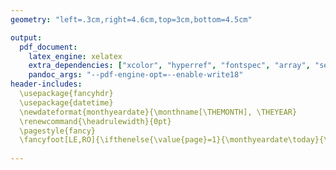 ```yaml
---
geometry: "left=.3cm,right=4.6cm,top=3cm,bottom=4.5cm"

output:
  pdf_document:
    latex_engine: xelatex
    extra_dependencies: ["xcolor", "hyperref", "fontspec", "array", "setspace", "longtable", "ifthen"]
    pandoc_args: "--pdf-engine-opt=--enable-write18"
header-includes:
  \usepackage{fancyhdr}
  \usepackage{datetime}
  \newdateformat{monthyeardate}{\monthname[\THEMONTH], \THEYEAR}
  \renewcommand{\headrulewidth}{0pt}
  \pagestyle{fancy}
  \fancyfoot[LE,RO]{\ifthenelse{\value{page}=1}{\monthyeardate\today}{\pagestyle{empty}}}
  
---
```


\setmainfont[Color={444444}]{Humanist 521 Light BT}
\makeatletter
\def\Hy@href#{\addfontfeatures{Color=047464}\hyper@normalise\href@}

\newfontfamily\MyRed[Color={a41414}]{Gill Sans Nova Cn Bold}
\def\sectitle{\MyRed \fontsize{12}{10} \selectfont}
\newfontfamily\MyName [Color={444444}]{Adobe Garamond Pro Bold}

\def\jmp{[.5cm]}

\def\ind{\hspace{.37cm} \hangindent=.45cm }

\def\HeadSpace{.15\textwidth}

\def\websiteURL{https://jackdolgin.org}
\def\presentationExtension{/presentations/}
\def\publicationExtension{/publications/}



\begin{longtable}
{>{\raggedleft\arraybackslash}p{\HeadSpace} >{\raggedright\arraybackslash}p{0.6\textwidth} >{\raggedleft\arraybackslash}p{.25\textwidth}}
          & \begingroup\MyName \fontsize{20}{10} \selectfont Jack Dolgin \endgroup  &
          \\
          & Somers Family Hall 1125                                                 & \href{https://twitter.com/jbdolg}{@jbdolg}
          \\
          & 1 Brookings Drive                                                       & \href{mailto:jdolgin@wustl.edu}{jdolgin@wustl.edu}
          \\
          & St. Louis, MO 63130                                                     & \href{\websiteURL}{jackdolgin.org}
\end{longtable}



\setmainfont[Color={444444}]{Adobe Garamond Pro}



\begin{longtable}
{>{\raggedleft\arraybackslash}p{\HeadSpace} >{\raggedright\arraybackslash}p{0.6\textwidth} >{\raggedleft\arraybackslash}p{.25\textwidth}}
\begingroup\sectitle EDUCATION\endgroup  & Washington University in St. Louis                                                                & St. Louis, MO
                                         \\
                                         & \ind Ph.D., Psychological \& Brain Sciences                                                       & 2020 -
                                         \\
                                         & \ind Advisor: Wouter Kool                                                                         &
                                         \\
                                         \\
                                         & Duke University                                                                                   & Durham, NC
                                         \\
                                         & \ind B.S., Psychology, with Distinction                                                           & 2014 - 2018
                                         \\
                                         & \ind Thesis: \href{https://hdl.handle.net/10161/20686}{Separating the influence of budget and numeric priming on willingness to pay}  &            
\end{longtable}
 \renewcommand{\arraystretch}{1.5}



\begin{longtable}
{>{\raggedleft\arraybackslash}p{\HeadSpace} >{\raggedright\arraybackslash}p{0.6\textwidth} >{\raggedleft\arraybackslash}p{.25\textwidth}}
\begingroup\sectitle EXPERIENCE\endgroup  & Duke University                                                               & Durham, NC
                                          \\
                                          & \ind Lab Manager, Egner Lab                                                   & 2018 - 2020
                                          \\
                                          & \ind Research Assistant, Huettel Lab                                          & 2017 - 2018
                                          \\
                                          & \ind Research Assistant, Cognitive-Behavioral Research and Treatment Program  & 2016
\end{longtable}




\begin{longtable}
{>{\raggedleft\arraybackslash}p{\HeadSpace} >{\raggedright\arraybackslash}p{0.05\textwidth} >{\raggedright\arraybackslash}p{0.6\textwidth} >{\raggedright\arraybackslash}p{0.15\textwidth}}
\begingroup\sectitle GRANTS\endgroup  & 2020  & Graduate Research Fellowship from the National Science Foundation (\$138,000)  &
                                      \\
                                      & 2019  & Interdisciplinary Behavioral Research Center Mini-Grant from Duke University (\$600)  &
                                      \\
                                      & 2018  & Faculty Seed Grant from Duke University, with Peter S. Whitehead and Tobias Egner (\$34,000)  &
\end{longtable}




\begin{longtable}
{>{\raggedleft\arraybackslash}p{\HeadSpace} >{\raggedright\arraybackslash}p{0.05\textwidth} >{\raggedright\arraybackslash}p{0.3\textwidth} >{\raggedright\arraybackslash}p{0.45\textwidth}}
\begingroup\sectitle AWARDS\endgroup  & 2017  & \href{https://psychandneuro.duke.edu/summer-vertical-integration-program-vip}{Vertical Integration Program} \newline Duke University (\$3,500) & Selected for funding for a summer of research at Duke University before my senior year                                                                
                                      \\
                                      & 2016  & \href{https://library.duke.edu/research/awards/aptman}{Lowell Aptman Prize} \newline Duke University (\$1,000)                                & Awarded the best non-senior-thesis research \href{https://hdl.handle.net/10161/16739}{paper} in any subject among all Duke students
                                      \\
                                      & 2015  & \href{https://library.duke.edu/research/awards/holsti}{Ole R. Holsti Prize} \newline Duke University (\$1,000) & Awarded, for a \href{http://hdl.handle.net/10161/10217}{separate paper}, the best research paper in political science using primary sources among all freshmen and sophomores at Duke University
\end{longtable}




\begin{longtable}
{>{\raggedleft\arraybackslash}p{\HeadSpace} >{\raggedright\arraybackslash}p{0.8\textwidth}}
\begingroup\sectitle PUBLICATIONS\endgroup  & 
                                           Bejjani, C., \textbf{Dolgin, J.}, Zhang, Z., and Egner, T. (2020). \href{\websiteURL \publicationExtension 2020pub_BejjaniDolginZhangEgner.pdf}{Disentangling the roles of cue visibility and knowledge in adjusting cognitive control: A preregistered direct replication of the Farooqui and Manly (2015) study}. \emph{Psychological Science}, \emph{31}(4), 468-479.
                                           \\
                                           & \textbf{In Progress}                                                                                             \\
                                           & Amasino, D., \textbf{Dolgin, J.}, and Huettel, S.A. Eyes on the budget size: Attention to variable budgets influences mental accounting in consumer choice. In preparation (draft available upon request).
                                           \\
                                           & \textbf{Dolgin, J.} and Egner, T. In preparation (\href{https://jackdolgin.shinyapps.io/rhythmic_attention/}{data available via interactive Shiny app}). Monitoring multiple external locations may not induce rhythmic attention.
                                           \\
                                           & \textbf{Dolgin, J.} and Henne, P. In preparation. Statistical norms and agent's epistemic state influence causal selection in real-world animation.
\end{longtable}




\begin{longtable}
{>{\raggedleft\arraybackslash}p{\HeadSpace} >{\raggedright\arraybackslash}p{0.8\textwidth}}
{\begingroup\sectitle TALKS, PRESENTATIONS, \& WORKSHOPS\endgroup}  & \textbf{Refereed} \begin{spacing}{1.5} \par \end{spacing} Amasino, D., \textbf{Dolgin, J.}, and Huettel, S.A. (2019, June). Individual differences in the use of variable budget information in consumer choice. Talk delivered by D.A. at the 9th annual Interdisciplinary Symposium on Neuroscience, Durham, NC.
                                                        \\
                                                        & Amasino, D., \textbf{Dolgin, J.}, and Huettel, S.A. (2019, May). \href{\websiteURL \presentationExtension 2019pr_AmasinoDolginHuettel.pdf}{Individual differences in the use of variable budget information in consumer choice}. Poster presented by J.D. at the 31st annual meeting of the Association for Psychological Science, Washington, D.C.
                                                        \\
                                                        & \textbf{Dolgin, J.}, Bejjani, C., Zhang, Z., and Egner, T. (2019, May). \href{\websiteURL \presentationExtension 2019pr_DolginBejjaniZhangEgner.pdf}{Disentangling the roles of cue visibility and knowledge in learning cognitive control}. Poster presented by J.D. at the 31st annual meeting of the Association for Psychological Science, Washington, D.C.
                                                        \\
                                                        & Zhang, Z., Bejjani, C., \textbf{Dolgin, J.}, and Egner, T. (2019, Mar.). \href{\websiteURL \presentationExtension 2019pr_ZhangBejjaniDolginEgner.pdf}{Disentangling the roles of cue visibility and knowledge in learning cognitive control}. Poster presented by Z.Z. and J.D. at the 26th annual meeting of the Cognitive Neuroscience Society, San Francisco, CA.
                                                        \\
                                                        & Amasino, D., \textbf{Dolgin, J.}, and Huettel, S.A. (2018, Oct.). \href{\websiteURL \presentationExtension 2018pr_AmasinoDolginHuettel.pdf}{Individual differences in the use of variable budget information in consumer choice}. Poster presented by D.A. at the 16th annual meeting of the Society for NeuroEconomics, Philadelphia, PA.
                                                        \\
                                                        & \textbf{Non-Refereed}
                                                        \\
                                                        & \textbf{Dolgin, J.} (2020, April). \href{\websiteURL /intro-to-shiny}{An introduction to Shiny apps}. Workshop delivered by J.D. at the Duke Center for Cognitive Neuroscience Journal Club, virtually.
                                                        \\
                                                        & Zhang, Z., Bejjani, C., Chiu, Y.C., \textbf{Dolgin, J.}, and Egner, T. (2019, July). \href{\websiteURL \presentationExtension 2019pr_ZhangBejjaniChiuDolginEgner.pdf}{Neural evidence of control state reinstatement: an fMRI study}. Poster presented by Z.Z. at the Duke Summer Undergraduate Research Showcase, Durham, NC.
                                                        \\
                                                        & \textbf{Dolgin, J.} (2019, May). NCAA women’s basketball as a proxy for gender differences in verbal aggression. Talk delivered by J.D. at the Duke Center for Cognitive Neuroscience Data Blitz, Chapel Hill, NC.
                                                        \\
                                                        & \textbf{Dolgin, J.}, Amasino, D., and Huettel, S.A. (2018, Apr.). \href{\websiteURL \presentationExtension 2018pr_DolginAmasinoHuettel.pdf}{Separating the influence of budget and numeric priming on willingness to pay}. Poster presented by J.D. at the Duke Visible Thinking Poster Fair, Durham, NC.
                                                        \\
                                                        & \textbf{Dolgin, J.}, Amasino, D., and Huettel, S.A. (2017, July). \href{\websiteURL \presentationExtension 2017pr_DolginAmasinoHuettel.pdf}{Budget’s Effect on consumers’ willingness-to-pay}. Poster presented by Dolgin at the Duke Vertical Integration Program Poster Fair, Durham, NC.
\end{longtable}




\begin{longtable}
{>{\raggedleft\arraybackslash}p{\HeadSpace} >{\raggedright\arraybackslash}p{0.35\textwidth} >{\raggedright\arraybackslash}p{0.45\textwidth}}
\begingroup\sectitle SIDE PROJECTS\endgroup  & \textbf{Dolgin, J.}, Whitehead, P.S., Vieth, A.Z. (In Preparation). NCAA women’s basketball reveals men as more verbally aggressive. & Foray into 50,000 basketball games with web-scraping—finishing a project idea I had to propose for Dr. Vieth’s class as an undergraduate—to complete the first observational study in adults to date on differences in verbal aggression between genders.
                                             \\
                                             & Butchireddygari, L., \textbf{Dolgin, J.} (2018). \href{https://www.dukechronicle.com/article/2018/01/is-greek-life-at-duke-as-homogenous-as-you-think}{Is Greek life at Duke as homogeneous as you think?} Duke Chronicle.                  & My coauthor and I collected over 30 variables on all 1,700 students in Duke’s class of 2018 to analyze trends in the demographics of members of Greek life, and we posted all our publicly-collected data to a repository and I analyzed it in an interactive \href{https://jackdolgin.shinyapps.io/GreekLifeDemographics/}{Shiny app}.
                                            \\
                                            & \textbf{Dolgin, J.} (2017). \href{http://dewitt.sanford.duke.edu/wp-content/uploads/2017/02/Dolgin-blog-This-week-in-Duke-History.pdf}{This Week in Duke Sports History}. Duke Chronicle.
                                            & My work documenting a zany fact in Duke sports history for an entire year was a finalist in Duke’s annual award for a journalism project or article across all of Duke’s undergraduates, including journalism certificate students and the rest of the school.
\end{longtable}




\begin{longtable}
{>{\raggedleft\arraybackslash}p{\HeadSpace} >{\raggedright\arraybackslash}p{0.11\textwidth} >{\raggedright\arraybackslash}p{0.21\textwidth} >{\raggedright\arraybackslash}p{0.45\textwidth}}
\begingroup\sectitle OTHER EXPERIENCES\endgroup  & 2019 -  & \href{https://www.techgirlz.org/}{TechGirlz} \newline Volunteer & Develop Python and R curricula that I and others in the organization teach to middle school girls.                                                                
                                                  \\
                                                  & 2014 - 2018  & \href{https://www.dukechronicle.com/search?a=1&au=Jack+Dolgin&ty=article}{Duke Chronicle} \newline Associate Editor & Wrote over 200 articles for the Duke student paper. I edited others’ writing, performed \href{https://www.dukechronicle.com/article/2017/04/school-vs-sports-which-really-comes-first-for-duke-athletes}{three} \href{https://www.dukechronicle.com/article/2018/01/is-greek-life-at-duke-as-homogenous-as-you-think}{data-driven} \href{https://www.dukechronicle.com/article/2018/05/are-slgs-as-diverse-as-you-think}{investigations}, covered events in 11 states, \href{https://www.dukechronicle.com/multimedia/314d8ec3-5a4c-4d22-8852-2b1e196a366b}{took} \href{https://www.dukechronicle.com/multimedia/b9c1c8cd-dc3d-4093-bfa2-0935b7d92e8c}{photos} \href{https://www.dukechronicle.com/multimedia/6dbc6250-e44c-47a0-9590-55d3245b3c90}{of} \href{https://www.dukechronicle.com/multimedia/80a554ad-1989-4fe8-a355-056560c662a3}{a} \href{https://www.dukechronicle.com/multimedia/c28b0808-3a6c-42e1-8230-e6b96dcacf33}{Trump} \href{https://www.dukechronicle.com/multimedia/c28b0808-3a6c-42e1-8230-e6b96dcacf33}{rally} \href{https://www.dukechronicle.com/multimedia/47ef3ad6-1d74-47a3-b89a-57fa6122f3b7}{the} \href{https://www.dukechronicle.com/multimedia/d1083abc-8a08-4f49-afe3-f08d91cbf53d}{day} \href{https://www.dukechronicle.com/multimedia/bdc055ca-1ee5-4190-903d-d7c5e9e4f8c6}{before} \href{https://www.dukechronicle.com/multimedia/342f3393-0f81-4cae-9100-84b976f973d6}{the} \href{https://www.dukechronicle.com/multimedia/0d29f279-568c-4e33-9260-4c4f321598cb}{election}, \href{https://www.dukechronicle.com/article/2017/10/pinning-opponents-inside-the-20-yard-line-its-harder-than-it-looks}{produced} \href{https://www.dukechronicle.com/article/2017/09/they-call-themselves-ultras-look-like-crazies}{videos}, and received the Rolly C. Miller award for ``exhibit[ing] a warmth and collegiality that brings the staff closer together."
\end{longtable}




\begin{longtable}
{>{\raggedleft\arraybackslash}p{\HeadSpace} >{\raggedright\arraybackslash}p{0.05\textwidth} >{\raggedright\arraybackslash}p{0.6\textwidth} >{\raggedright\arraybackslash}p{0.15\textwidth}}
\begingroup\sectitle ADDITIONAL TRAINING\endgroup  & 2020  & \href{https://www.neuromatchacademy.org/}{Neuromatch Academy}, Interactive track  &
\end{longtable}




\begin{longtable}
{>{\raggedleft\arraybackslash}p{\HeadSpace} >{\raggedright\arraybackslash}p{0.8\textwidth}}
{\begingroup\sectitle SKILLS \& TOOLS\endgroup}  & \href{https://github.com/search?q=language%3AR+user%3Ajackdolgin&s=indexed&type=Code}{R}, \href{https://github.com/search?q=language%3APython+user%3Ajackdolgin&s=indexed&type=Code}{Python}, PsychoPy, \href{https://github.com/search?q=language%3AHTML+user%3Ajackdolgin&s=indexed&type=Code}{HTML}/\href{https://github.com/search?q=language%3AJavaScript+user%3Ajackdolgin&s=indexed&type=Code}{JavaScript}/\href{https://github.com/search?q=language%3ACSS+user%3Ajackdolgin&s=indexed&type=Code}{CSS}, fMRI, Eye Tracking (EyeLink, Tobii), Web-scraping
\end{longtable}
